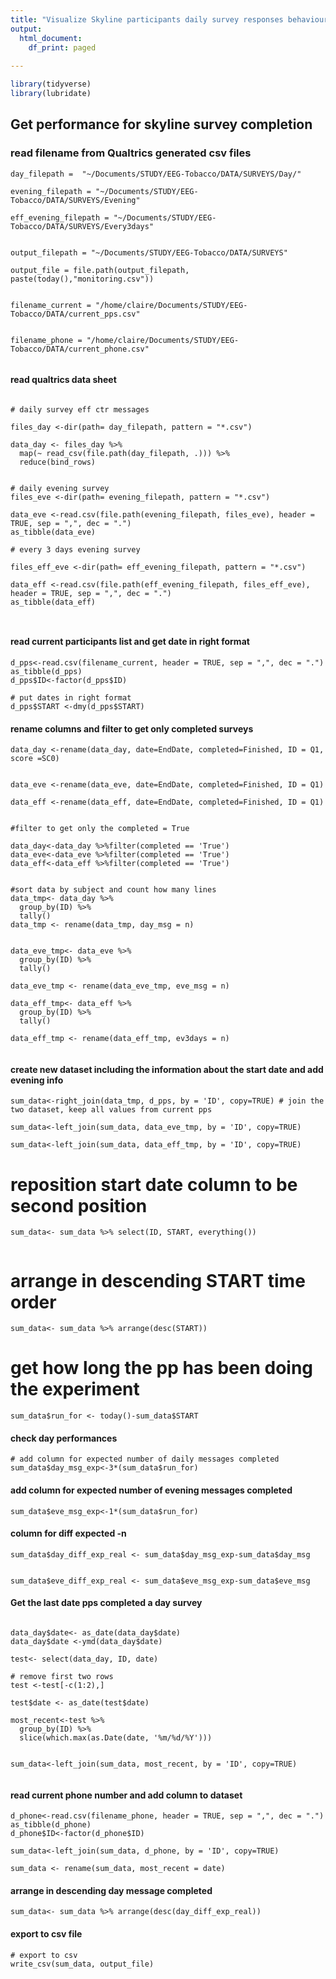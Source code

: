 ```yaml
---
title: "Visualize Skyline participants daily survey responses behaviour"
output:
  html_document:
    df_print: paged
    
---
```



```r

library(tidyverse)
library(lubridate)
```


## Get performance for skyline survey completion

### read filename from Qualtrics generated csv files

```
day_filepath =  "~/Documents/STUDY/EEG-Tobacco/DATA/SURVEYS/Day/"

evening_filepath = "~/Documents/STUDY/EEG-Tobacco/DATA/SURVEYS/Evening"

eff_evening_filepath = "~/Documents/STUDY/EEG-Tobacco/DATA/SURVEYS/Every3days"


output_filepath = "~/Documents/STUDY/EEG-Tobacco/DATA/SURVEYS"

output_file = file.path(output_filepath, paste(today(),"monitoring.csv"))


filename_current = "/home/claire/Documents/STUDY/EEG-Tobacco/DATA/current_pps.csv"


filename_phone = "/home/claire/Documents/STUDY/EEG-Tobacco/DATA/current_phone.csv"


```

#### read qualtrics data sheet

```

# daily survey eff ctr messages

files_day <-dir(path= day_filepath, pattern = "*.csv") 

data_day <- files_day %>% 
  map(~ read_csv(file.path(day_filepath, .))) %>%
  reduce(bind_rows)


# daily evening survey
files_eve <-dir(path= evening_filepath, pattern = "*.csv") 

data_eve <-read.csv(file.path(evening_filepath, files_eve), header = TRUE, sep = ",", dec = ".")
as_tibble(data_eve)

# every 3 days evening survey
  
files_eff_eve <-dir(path= eff_evening_filepath, pattern = "*.csv") 

data_eff <-read.csv(file.path(eff_evening_filepath, files_eff_eve), header = TRUE, sep = ",", dec = ".")
as_tibble(data_eff)
    
  
```

#### read current participants list and get date in right format

```
d_pps<-read.csv(filename_current, header = TRUE, sep = ",", dec = ".")
as_tibble(d_pps)
d_pps$ID<-factor(d_pps$ID)

# put dates in right format
d_pps$START <-dmy(d_pps$START)

```

#### rename columns and filter to get only completed surveys

```
data_day <-rename(data_day, date=EndDate, completed=Finished, ID = Q1, score =SC0)


data_eve <-rename(data_eve, date=EndDate, completed=Finished, ID = Q1)

data_eff <-rename(data_eff, date=EndDate, completed=Finished, ID = Q1)


#filter to get only the completed = True

data_day<-data_day %>%filter(completed == 'True')
data_eve<-data_eve %>%filter(completed == 'True')
data_eff<-data_eff %>%filter(completed == 'True')


#sort data by subject and count how many lines
data_tmp<- data_day %>%
  group_by(ID) %>%
  tally()
data_tmp <- rename(data_tmp, day_msg = n)


data_eve_tmp<- data_eve %>%
  group_by(ID) %>%
  tally()

data_eve_tmp <- rename(data_eve_tmp, eve_msg = n)

data_eff_tmp<- data_eff %>%
  group_by(ID) %>%
  tally()
  
data_eff_tmp <- rename(data_eff_tmp, ev3days = n)


```

#### create new dataset including the information about the start date and add evening info
```
sum_data<-right_join(data_tmp, d_pps, by = 'ID', copy=TRUE) # join the two dataset, keep all values from current pps

sum_data<-left_join(sum_data, data_eve_tmp, by = 'ID', copy=TRUE)

sum_data<-left_join(sum_data, data_eff_tmp, by = 'ID', copy=TRUE)

```


# reposition start date column to be second position

```
sum_data<- sum_data %>% select(ID, START, everything())


```


# arrange in descending START time order

``` 
sum_data<- sum_data %>% arrange(desc(START))
```


# get how long the pp has been doing the experiment
```
sum_data$run_for <- today()-sum_data$START
```
#### check day performances

``` 
# add column for expected number of daily messages completed
sum_data$day_msg_exp<-3*(sum_data$run_for)
```
#### add column for expected number of evening messages completed

```
sum_data$eve_msg_exp<-1*(sum_data$run_for)

```

#### column for diff expected -n 

```
sum_data$day_diff_exp_real <- sum_data$day_msg_exp-sum_data$day_msg


sum_data$eve_diff_exp_real <- sum_data$eve_msg_exp-sum_data$eve_msg
```


#### Get the last date pps completed a day survey
```

data_day$date<- as_date(data_day$date)
data_day$date <-ymd(data_day$date)

test<- select(data_day, ID, date)

# remove first two rows
test <-test[-c(1:2),]

test$date <- as_date(test$date)

most_recent<-test %>% 
  group_by(ID) %>%
  slice(which.max(as.Date(date, '%m/%d/%Y')))
  

sum_data<-left_join(sum_data, most_recent, by = 'ID', copy=TRUE)


```


#### read current phone number and add column to dataset

```
d_phone<-read.csv(filename_phone, header = TRUE, sep = ",", dec = ".")
as_tibble(d_phone)
d_phone$ID<-factor(d_phone$ID)

sum_data<-left_join(sum_data, d_phone, by = 'ID', copy=TRUE)

sum_data <- rename(sum_data, most_recent = date)

```


#### arrange in descending day message completed
```
sum_data<- sum_data %>% arrange(desc(day_diff_exp_real))
``` 


#### export to csv file

``` 
# export to csv
write_csv(sum_data, output_file)

```

